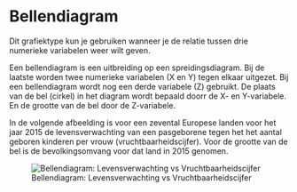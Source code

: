 # Bellendiagram {#charttype_bubble}

Dit grafiektype kun je gebruiken wanneer je de relatie tussen drie numerieke variabelen weer wilt geven.

Een bellendiagram is een uitbreiding op een spreidingsdiagram. Bij de laatste worden twee numerieke variabelen \(X en Y\) tegen elkaar uitgezet. Bij een bellendiagram wordt nog een derde variabele \(Z\) gebruikt. De plaats van de bel \(cirkel\) in het diagram wordt bepaald doorr de X- en Y-variabele. En de grootte van de bel door de Z-variabele.

In de volgende afbeelding is voor een zevental Europese landen voor het jaar 2015 de levensverwachting van een pasgeborene tegen het het aantal geboren kinderen per vrouw \(vruchtbaarheidscijfer\). Voor de grootte van de bel is de bevolkingsomvang voor dat land in 2015 genomen.

![Bellendiagram: Levensverwachting vs Vruchtbaarheidscijfer](images/bubble_result.png) 


